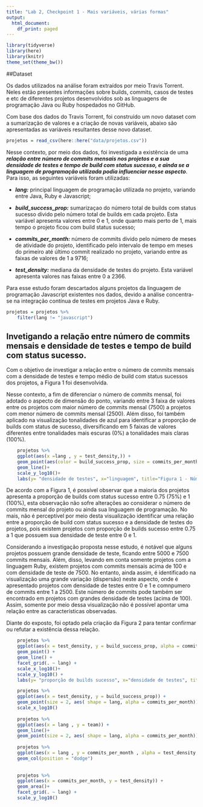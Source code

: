 ```yaml
---
title: "Lab 2, Checkpoint 1 - Mais variáveis, várias formas"
output:
  html_document:
    df_print: paged
---
```

```r
library(tidyverse)
library(here)
library(knitr)
theme_set(theme_bw())
```


##Dataset

Os dados utilizados na análise foram extraídos por meio Travis Torrent. Neles estão presentes informações sobre builds, commits, casos de testes e etc de diferentes projetos desenvolvidos sob as linguagens de programação Java ou Ruby hospedados no GitHub. 

Com base dos dados do Travis Torrent, foi construído um novo dataset com a sumarização de valores e a criação de novas variáveis, abaixo são apresentadas as variáveis resultantes desse novo dataset.

```r
projetos = read_csv(here::here("data/projetos.csv"))
```

Nesse contexto, por meio dos dados, foi investigada a existência de uma ***relação entre número de commits mensais nos projetos e a sua densidade de testes e tempo de build com status sucesso, e ainda se a linguagem de programação utilizada podia influenciar nesse aspecto***.  Para isso, as seguintes variáveis foram utilizadas:

* ***lang:*** principal linguagem de programação utilizada no projeto, variando entre Java, Ruby e Javascript;

* ***build_success_prop:*** sumarizaçao do número total de builds com status sucesso divido pelo número total de builds em cada projeto. Esta variável apresenta valores entre 0 e 1, onde quanto mais perto de 1, mais tempo o projeto ficou com build status sucesso;

* ***commits_per_month:*** número de commits divido pelo número de meses de atividade do projeto, identificado pelo intervalo de tempo em meses do primeiro até último commit realizado no projeto, variando entre as faixas de valores de 1 a 9716;

* ***test_density:*** mediana da densidade de testes do projeto. Esta variável apresenta valores nas faixas entre 0 a 2366.

Para esse estudo foram descartados alguns projetos da linguagem de programação Javascript existentes nos dados, devido a análise concentra-se na integração contínua de testes em projetos Java e Ruby. 

```r
projetos = projetos %>% 
    filter(lang != "javascript")
```

## Invetigando a relação entre número de commits mensais e densidade de testes e tempo de build com status sucesso.

Com o objetivo de investigar a relação entre o número de commits mensais com a densidade de testes e tempo médio de build com status sucessos dos projetos, a Figura 1 foi desenvolvida. 

Nesse contexto, a fim de diferenciar o número de commits mensal, foi adotado o aspecto de dimensão do ponto, variando entre 3 faixa de valores entre os projetos com maior número de commits mensal (7500) a projetos com menor número de commits mensal (2500). Além disso, foi também aplicado na visualização tonalidades de azul para identificar a proporção de builds com status de sucesso, diversificando em 5 faixas de valores diferentes entre tonalidades mais escuras (0%) a tonalidades mais claras (100%). 

```r
    projetos %>% 
    ggplot(aes(x =lang , y = test_density,)) + 
    geom_point(aes(color = build_success_prop, size = commits_per_month)) + 
    geom_line()+
    scale_y_log10()+
    labs(y= "densidade de testes", x="linguagem", title="Figura 1 - Número de commits e densidade de testes/prop. de builds sucesso (1)")
```

De acordo com a Figura 1, é possível observar que a maioria dos projetos apresenta a proporção de builds com status sucesso entre 0.75 (75%) e 1 (100%), esta observação não sofre alterações ao considerar o número de commits mensal do projeto ou ainda sua linguagem de programação. No mais, não é perceptível por meio desta visualização identificar uma relação entre a proporção de build com status sucesso e a densidade de testes do projetos, pois existem projetos com proporção de builds sucesso entre 0.75 a 1 que possuem sua densidade de teste entre 0 e 1. 

Considerando a investigação proposta nesse estudo, é notável que alguns projetos possuem grande densidade de teste, ficando entre 5000 e 7500 commits mensais. Além, disso, levando em conta somente projetos com a linguagem Ruby, existem projetos com commits mensais acima de 100 e com densidade de teste de 7500. No entanto, ainda assim, é identificado na visualização uma grande variação (dispersão) neste aspecto, onde é apresentado projetos com densidade de testes entre 0 e 1 e comnpumero de commits entre 1 a 2500. Este número de commits pode também ser encontrado em projetos com grandes densidade de testes (acima de 100). Assim, somente por meio dessa visualização não é possível apontar uma relação entre as características observadas.

Diante do exposto, foi optado pela criação da Figura 2 para tentar confirmar ou refutar a existência dessa relação.

```r
    projetos %>% 
    ggplot(aes(x = test_density, y = build_success_prop, alpha = commits_per_month )) + 
    geom_point() + 
    geom_line() +
    facet_grid(. ~ lang) +
    scale_x_log10()+
    scale_y_log10() + 
    labs(y= "proporção de builds sucesso", x="densidade de testes", title="Figura 2 - Número de commits e densidade de testes/prop. de builds sucesso (2)")
```

```r


    
    projetos %>% 
    ggplot(aes(x = test_density, y = build_success_prop)) + 
    geom_point(size = 2, aes( shape = lang, alpha = commits_per_month)) + 
    scale_x_log10()
    
    projetos %>% 
    ggplot(aes(x = lang , y = team)) + 
    geom_line()+
    geom_point(size = 2, aes( shape = lang, alpha = commits_per_month)) 
 
    projetos %>% 
    ggplot(aes(x = lang , y = commits_per_month , alpha = test_density, color = build_success_prop)) + 
    geom_col(position = "dodge") 
    
    
    projetos %>% 
    ggplot(aes(x = commits_per_month, y = test_density)) + 
    geom_area()+
    facet_grid(. ~ lang) +
    scale_y_log10()

```



